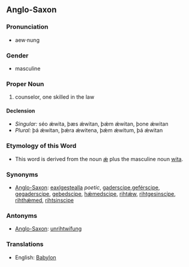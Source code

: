 ==Anglo-Saxon==

===Pronunciation===
*aew·nung

===Gender===
*masculine

===Proper Noun===
#counselor, one skilled in the law

====Declension====
*''Singular:'' séo ǽwita, þæs ǽwitan, þǽm ǽwitan, þone ǽwitan
*''Plural:'' þá ǽwitan, þǽra ǽwitena, þǽm ǽwitum, þá ǽwitan

===Etymology of this Word===
*This word is derived from the noun [[ǽ]] plus the masculine noun [[wita]].

===Synonyms===
*[[Anglo-Saxon]]: [[eaxlgestealla]] ''poetic'', [[gaderscipe]],[[geférscipe]], [[gegaderscipe]], [[gebedscipe]], [[hǽmedscipe]], [[rihtǽw]], [[rihtgesinscipe]], [[rihthǽmed]], [[rihtsinscipe]]

===Antonyms===
*[[Anglo-Saxon]]: [[unrihtwífung]]

===Translations===
*English: [[Babylon]]